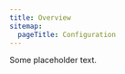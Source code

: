 ```yaml
---
title: Overview
sitemap:
  pageTitle: Configuration
---
```



Some placeholder text.

<CardGrid stagger>
	<LinkCardIcon
		icon="setting"
		title="General Settings"
		href="/starlight-site-graph/configuration/general/"
		description="Configure the top-level settings of the plugin."
	/>
	<LinkCardIcon
		icon="bars"
		title="Frontmatter Configuration"
		href="/starlight-site-graph/configuration/frontmatter/"
		description="Configure the sitemap, graph and backlinks via frontmatter."
	/>
	<LinkCardIcon
		icon="seti:json"
		title="Sitemap Settings"
		href="/starlight-site-graph/configuration/sitemap/"
		description="Configure the generation of the sitemap."
	/>
	<LinkCardIcon
		icon="seti:graphql"
		title="Graph Settings"
		href="/starlight-site-graph/configuration/graph/"
		description="Configure the appearance and behavior of the graph."
	/>
	<LinkCardIcon
		icon="external"
		title="Backlinks Settings"
		href="/starlight-site-graph/configuration/backlinks/"
		description="Configure the appearance of backlinks."
	/>
	<LinkCardIcon
		icon="pencil"
		title="CSS Configuration"
		href="/starlight-site-graph/configuration/css/"
		description="Configure the appearance of the components using CSS."
	/>
</CardGrid>

